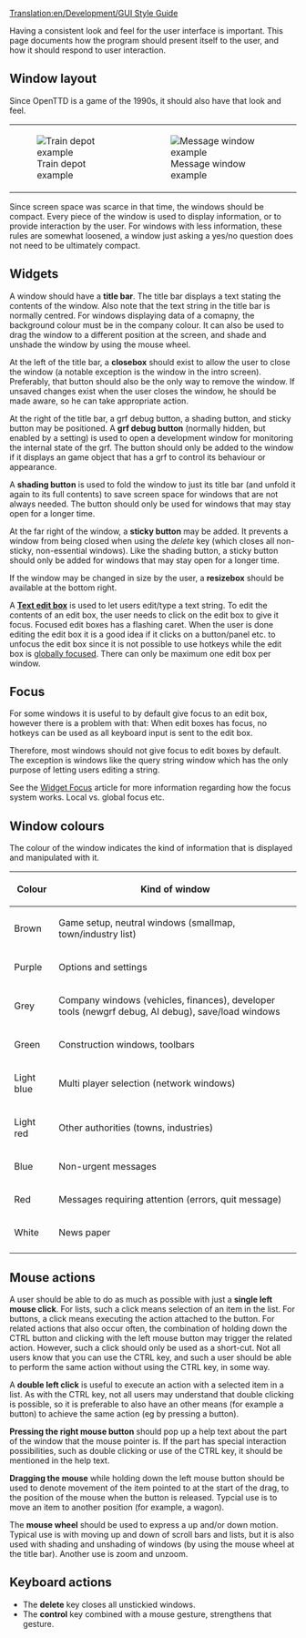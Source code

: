 [[Translation:en/Development/GUI Style Guide]]
{{en/DevDoc}}
{{en/Incomplete}}

Having a consistent look and feel for the user interface is important.
This page documents how the program should present itself to the user, and how it should respond to user interaction.

== Window layout ==
Since OpenTTD is a game of the 1990s, it should also have that look and feel.

{|
| [[File:en/Development/Train depot example.png|frame|Train depot example]] || [[File:en/Development/Manufacturer offer.png|frame|Message window example]]
|}

Since screen space was scarce in that time, the windows should be compact. Every piece of the window is used to display information, or to provide
interaction by the user. For windows with less information, these rules are somewhat loosened, a window just asking a yes/no question does not need to be ultimately compact.

== Widgets ==
A window should have a '''title bar'''. The title bar displays a text stating the contents of the window. Also note that the text string in the title bar is normally centred. For windows displaying data of a comapny, the background colour must be in the company colour. It can also be used to drag the window to a different position at the screen, and shade and unshade the window by using the mouse wheel. 

At the left of the title bar, a '''closebox''' should exist to allow the user to close the window (a notable exception is the window in the intro screen). Preferably, that button should also be the only way to remove the window. If unsaved changes exist when the user closes the window, he should be made aware, so he can take appropriate action.

At the right of the title bar, a grf debug button, a shading button, and sticky button may be positioned.
A '''grf debug button''' (normally hidden, but enabled by a setting) is used to open a development window for monitoring the internal state of the grf. The button should only be added to the window if it displays an game object that has a grf to control its behaviour or appearance.

A '''shading button''' is used to fold the window to just its title bar (and unfold it again to its full contents) to save screen space for windows that are not always needed. The button should only be used for windows that may stay open for a longer time.

At the far right of the window, a '''sticky button''' may be added. It prevents a window from being closed when using the ''delete'' key (which closes all non-sticky, non-essential windows). Like the shading button, a sticky button should only be added for windows that may stay open for a longer time.

If the window may be changed in size by the user, a '''resizebox''' should be available at the bottom right.

A '''[[en/Archive/Source/OpenTTDDevBlackBook/Window/TextEdit|Text edit box]]''' is used to let users edit/type a text string. To edit the contents of an edit box, the user needs to click on the edit box to give it focus. Focused edit boxes has a flashing caret. When the user is done editing the edit box it is a good idea if it clicks on a button/panel etc. to unfocus the edit box since it is not possible to use hotkeys while the edit box is [[en/Archive/Source/OpenTTDDevBlackBook/Window/WidgetFocus#focus-levels|globally focused]]. There can only be maximum one edit box per window.


{{en/Todo|panels, buttons}}

== Focus ==
For some windows it is useful to by default give focus to an edit box, however there is a problem with that: When edit boxes has focus, no hotkeys can be used as all keyboard input is sent to the edit box.

Therefore, most windows should not give focus to edit boxes by default. The exception is windows like the query string window which has the only purpose of letting users editing a string.

See the [[en/Archive/Source/OpenTTDDevBlackBook/Window/WidgetFocus|Widget Focus]] article for more information regarding how the focus system works. Local vs. global focus etc.

== Window colours ==
The colour of the window indicates the kind of information that is displayed and manipulated with it.

{| class="wikitable" border="1" style="margin: 1em auto 1em auto"
|-
! Colour     !! Kind of window
|-
| Brown      || Game setup, neutral windows (smallmap, town/industry list)
|-
| Purple     || Options and settings
|-
| Grey       || Company windows (vehicles, finances), developer tools (newgrf debug, AI debug), save/load windows
|-
| Green      || Construction windows, toolbars
|-
| Light blue || Multi player selection (network windows)
|-
| Light red  || Other authorities (towns, industries)
|-
| Blue       || Non-urgent messages
|-
| Red        || Messages requiring attention (errors, quit message)
|-
| White      || News paper
|-
|}

== Mouse actions ==
A user should be able to do as much as possible with just a '''single left mouse click'''. For lists, such a click means selection of an item in the
list. For buttons, a click means executing the action attached to the button. For related actions that also occur often, the combination of holding down the CTRL button and clicking with the left mouse button may trigger the related action.
However, such a click should only be used as a short-cut. Not all users know that you can use the CTRL key, and such a user should be able to perform the same action without using the CTRL key, in some way.

A '''double left click''' is useful to execute an action with a selected item in a list. As with the CTRL key, not all users may understand that double clicking is possible, so it is preferable to also have an other means (for example a button) to achieve the same action (eg by pressing a button).

'''Pressing the right mouse button''' should pop up a help text about the part of the window that the mouse pointer is. If the part has special interaction possibilities, such as double clicking or use of the CTRL key, it should be mentioned in the help text.

'''Dragging the mouse''' while holding down the left mouse button should be used to denote movement of the item pointed to at the start of the drag, to the position of the mouse when the button is released. Typcial use is to move an item to another position (for example, a wagon).

The '''mouse wheel''' should be used to express a up and/or down motion. Typical use is with moving up and down of scroll bars and lists, but it is also used with shading and unshading of windows (by using the mouse wheel at the title bar).
Another use is zoom and unzoom.

== Keyboard actions ==

* The '''delete''' key closes all unstickied windows.
* The '''control''' key combined with a mouse gesture, strengthens that gesture.